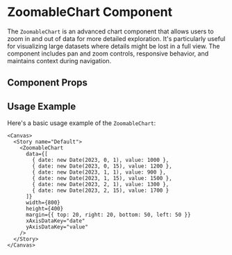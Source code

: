 

<Meta of={ZoomableChart} />

# ZoomableChart Component

The `ZoomableChart` is an advanced chart component that allows users to zoom in and out of data for more detailed exploration. It's particularly useful for visualizing large datasets where details might be lost in a full view. The component includes pan and zoom controls, responsive behavior, and maintains context during navigation.

## Component Props

<Canvas of={ZoomableChart} />

<Controls />

## Usage Example

Here's a basic usage example of the `ZoomableChart`:

```tsx
<Canvas>
  <Story name="Default">
    <ZoomableChart 
      data={[
        { date: new Date(2023, 0, 1), value: 1000 },
        { date: new Date(2023, 0, 15), value: 1200 },
        { date: new Date(2023, 1, 1), value: 900 },
        { date: new Date(2023, 1, 15), value: 1500 },
        { date: new Date(2023, 2, 1), value: 1300 },
        { date: new Date(2023, 2, 15), value: 1700 }
      ]}
      width={800}
      height={400}
      margin={{ top: 20, right: 20, bottom: 50, left: 50 }}
      xAxisDataKey="date"
      yAxisDataKey="value"
    />
  </Story>
</Canvas>
``` 